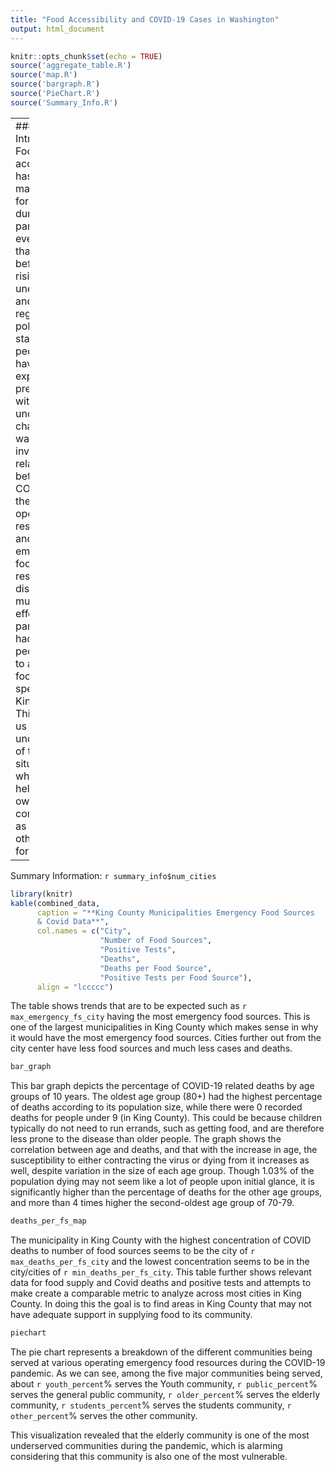 ```yaml
---
title: "Food Accessibility and COVID-19 Cases in Washington"
output: html_document
---
```


```r
knitr::opts_chunk$set(echo = TRUE)
source('aggregate_table.R')
source('map.R')
source('bargraph.R')
source('PieChart.R')
source('Summary_Info.R')
```
---
### Introduction:
Food accessibility has become a major concern for people during the pandemic,
even more so than ever before. Due to rising unemployment and public regulation
policies, the stability people may have experienced previously with food has
undoubtedly changed. We wanted to investigate the relationship between COVID-19,
the number of operating restaurants, and emergency food resources, to discover
how much of an effect the pandemic has had on people’s ability to access food,
specifically in King County. This will give us a better understanding of the
situation, which can help both our own communities as well as others moving forward.

---
Summary Information:
`r summary_info$num_cities`

```r
library(knitr)
kable(combined_data,
      caption = "**King County Municipalities Emergency Food Sources
      & Covid Data**",
      col.names = c("City",
                    "Number of Food Sources",
                    "Positive Tests",
                    "Deaths",
                    "Deaths per Food Source",
                    "Positive Tests per Food Source"),
      align = "lccccc")
```

The table shows trends that are to be expected such as `r max_emergency_fs_city`
having the most emergency food sources. This is one of the largest municipalities
in King County which makes sense in why it would have the most emergency food
sources. Cities further out from the city center have less food sources and much 
less cases and deaths. 

```r
bar_graph

```

This bar graph depicts the percentage of COVID-19 related deaths by age groups of 10 years. The oldest age group (80+) had the highest percentage of deaths according to its population size, while there were 0 recorded deaths for people under 9 (in King County). This could be because children typically do not need to run errands, such as getting food, and are therefore less prone to the disease than older people. The graph shows the correlation between age and deaths, and that with the increase in age, the susceptibility to either contracting the virus or dying from it increases as well, despite variation in the size of each age group.
Though 1.03% of the population dying may not seem like a lot of people upon initial glance, it is significantly higher than the percentage of deaths for the other age groups, and more than 4 times higher the second-oldest age group of 70-79.


```r
deaths_per_fs_map
```

The municipality in King County with the highest concentration of COVID deaths
to number of food sources seems to be the city of `r max_deaths_per_fs_city` and
the lowest concentration seems to be in the city/cities of `r min_deaths_per_fs_city`.
This table further shows relevant data for food supply and Covid deaths and
positive tests and attempts to make create a comparable metric to analyze across
most cities in King County. In doing this the goal is to find areas in King
County that may not have adequate support in supplying food to its community.

```r
piechart
```

The pie chart represents a breakdown of the different communities being served at various operating emergency food resources during the COVID-19 pandemic. As we can see, among the five major communities being served, about `r youth_percent`% serves the Youth community, `r public_percent`% serves the general public community, `r older_percent`% serves the elderly community, `r students_percent`% serves the students community, `r other_percent`% serves the other community.

This visualization revealed that the elderly community is one of the most underserved communities during the pandemic, which is alarming considering that this community is also one of the most vulnerable.
